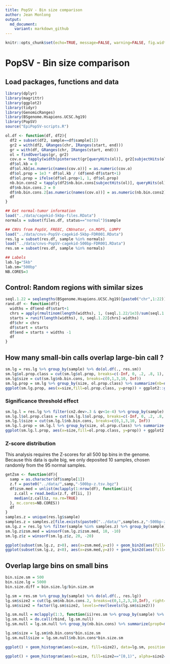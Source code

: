 ```yaml
---
title: PopSV - Bin size comparison
author: Jean Monlong
output:
  md_document:
    variant: markdown_github
---
```


```r
knitr::opts_chunk$set(echo=TRUE, message=FALSE, warning=FALSE, fig.width=10, tidy=TRUE)
```

# PopSV - Bin size comparison

## Load packages, functions and data

```r
library(dplyr)
library(magrittr)
library(ggplot2)
library(tidyr)
library(GenomicRanges)
library(BSgenome.Hsapiens.UCSC.hg19)
library(PopSV)
source("EpiPopSV-scripts.R")

ol.df <- function(df, df2){
  df2 = subset(df2, sample==df$sample[1])
  gr2 = with(df2, GRanges(chr, IRanges(start, end)))
  gr = with(df, GRanges(chr, IRanges(start, end)))
  ol = findOverlaps(gr, gr2)
  cov.o = tapply(width(pintersect(gr[queryHits(ol)], gr2[subjectHits(ol)]))/1e3, queryHits(ol), sum)
  df$ol.kb = 0
  df$ol.kb[as.numeric(names(cov.o))] = as.numeric(cov.o)
  df$ol.prop = 1e3 * df$ol.kb / (df$end-df$start+1)
  df$ol.prop = ifelse(df$ol.prop>1, 1, df$ol.prop)
  nb.bin.cons2 = tapply(df2$nb.bin.cons[subjectHits(ol)], queryHits(ol), sum)
  df$nb.bin.cons.2 = 0
  df$nb.bin.cons.2[as.numeric(names(cov.o))] = as.numeric(nb.bin.cons2)
  df
}

## Get normal-tumor information
load("../data/cagekid-5kbp-files.RData")
normals = subset(files.df, status=="normal")$sample

## CNVs from PopSV, FREEC, CNVnator, cn.MOPS, LUMPY
load("../data/cnvs-PopSV-cagekid-5kbp-FDR001.RData")
res.lg = subset(res.df, sample %in% normals)
load("../data/cnvs-PopSV-cagekid-500bp-FDR001.RData")
res.sm = subset(res.df, sample %in% normals)

## Labels
lab.lg="5kb"
lab.sm="500bp"
NB.CORES=3
```

## Control: Random regions with similar sizes

```r
seql.1.22 = seqlengths(BSgenome.Hsapiens.UCSC.hg19)[paste0("chr",1:22)]
rand.df <- function(df){
  widths = df$end-df$start+1
  chrs = apply(rmultinom(length(widths), 1, (seql.1.22/1e3)/sum(seql.1.22/1e3)),2,function(e)which(e==1))
  starts = runif(length(widths), 0, seql.1.22[chrs]-widths)
  df$chr = chrs
  df$start = starts
  df$end = starts + widths -1
  df
}
```


## How many small-bin calls overlap large-bin call ?

```r
sm.lg = res.lg %>% group_by(sample) %>% do(ol.df(., res.sm))
sm.lg$ol.prop.class = cut(sm.lg$ol.prop, breaks=c(-Inf, 0, .2, .8, 1), labels=c("0","(0,0.2]","(0.2,0.8]","(0.8,1]"))
sm.lg$size = cut(sm.lg$nb.bin.cons, breaks=c(0,1,3,10, Inf))
sm.lg.prop = sm.lg %>% group_by(size, ol.prop.class) %>% summarize(nb=n()) %>% group_by(size) %>% mutate(prop=nb/sum(nb))
ggplot(sm.lg.prop, aes(x=size,fill=ol.prop.class, y=prop)) + ggplot2::geom_bar(colour="black",stat="identity") + theme_bw() +  xlab(paste0(lab.lg," call size (bin)")) + ylab(paste0("proportion of ",lab.lg," calls")) + scale_fill_brewer(name=paste0("proportion of the ",lab.lg," call\n supported by ",lab.sm," calls"))
```

### Significance threshold effect

```r
sm.lg.l = res.lg %>% filter(cn2.dev>.3 & qv<1e-4) %>% group_by(sample) %>% do(ol.df(., res.sm))
sm.lg.l$ol.prop.class = cut(sm.lg.l$ol.prop, breaks=c(-Inf, 0, .2, .8, 1), labels=c("0","(0,0.2]","(0.2,0.8]","(0.8,1]"))
sm.lg.l$size = cut(sm.lg.l$nb.bin.cons, breaks=c(0,1,3,10, Inf))
sm.lg.l.prop = sm.lg.l %>% group_by(size, ol.prop.class) %>% summarize(nb=n()) %>% group_by(size) %>% mutate(prop=nb/sum(nb))
ggplot(sm.lg.l.prop, aes(x=size,fill=ol.prop.class, y=prop)) + ggplot2::geom_bar(colour="black",stat="identity") + theme_bw() +  xlab(paste0(lab.lg," call size (bin)")) + ylab(paste0("proportion of ",lab.lg," calls")) + scale_fill_brewer(name=paste0("proportion of the ",lab.lg," call\n supported by ",lab.sm," calls"))
```

### Z-score distribution

This analysis requires the Z-scores for all 500 bp bins in the genome. Because this data is quite big, we only deposited 10 samples, chosen randomly from the 95 normal samples.

```r
getZsm <- function(df){
  samp = as.character(df$sample[1])
  z.f = paste0("../data/",samp,"-500bp-z.tsv.bgz")
  df$zsm.med = unlist(mclapply(1:nrow(df), function(ii){
    z.call = read.bedix(z.f, df[ii, ])
    median(z.call$z, na.rm=TRUE)
  }, mc.cores=NB.CORES))
  df
}
samples.z = unique(res.lg$sample)
samples.z = samples.z[file.exists(paste0("../data/",samples.z,"-500bp-z.tsv.bgz"))]
sm.lg.z = res.lg %>% filter(sample %in% samples.z) %>% group_by(sample) %>% do(getZsm(.))
sm.lg.z$zsm.med = winsorF(sm.lg.z$zsm.med, 10, -10)
sm.lg.z$z = winsorF(sm.lg.z$z, 20, -20)
```

```r
ggplot(subset(sm.lg.z, z>0), aes(x=zsm.med,y=z)) + geom_bin2d(aes(fill=cut(..count.., breaks=c(0,1,10,50,100,1000,Inf)))) + theme_bw() + scale_fill_brewer(name="number of calls") + geom_vline(xintercept=0, linetype=2) + geom_hline(yintercept=0, linetype=2) + theme(legend.position="bottom") + xlab(paste0("median Z-score in ",lab.sm," bins")) + ylab(paste0("Z-score in ",lab.lg," calls")) + scale_x_continuous(breaks=seq(-10,10,2), labels=c(seq(-10,8,2), ">10"), limits=c(-11,11)) + scale_y_continuous(breaks=seq(0,20,5), labels=c(seq(0,15,5), ">20"))
ggplot(subset(sm.lg.z, z<0), aes(x=zsm.med,y=z)) + geom_bin2d(aes(fill=cut(..count.., breaks=c(0,1,10,50,100,1000,Inf)))) + theme_bw() + scale_fill_brewer(name="number of calls") + geom_vline(xintercept=0, linetype=2) + geom_hline(yintercept=0, linetype=2) + theme(legend.position="bottom") + xlab(paste0("median Z-score in ",lab.sm," bins")) + ylab(paste0("Z-score in ",lab.lg," calls")) + scale_x_continuous(breaks=seq(10,-10,-2), labels=c(seq(10,-8,-2), "<-10"), limits=c(-11,11)) + scale_y_continuous(breaks=seq(0,-20,-5), labels=c(seq(0,-15,-5), "<-20"))
```


## Overlap large bins on small bins

```r
bin.size.sm = 500
bin.size.lg = 5000
bin.size.diff = bin.size.lg/bin.size.sm

lg.sm = res.sm %>% group_by(sample) %>% do(ol.df(., res.lg))
lg.sm$size2 = cut(lg.sm$nb.bin.cons.2, breaks=c(0,1,2,3,10,Inf), right=FALSE)
lg.sm$size2 = factor(lg.sm$size2, levels=rev(levels(lg.sm$size2)))

lg.sm.null = mclapply(1:3, function(ii)res.sm %>% group_by(sample) %>% do(ol.df(rand.df(.), res.lg)), mc.cores=NB.CORES)
lg.sm.null = do.call(rbind, lg.sm.null)
lg.sm.null = lg.sm.null %>% group_by(nb.bin.cons) %>% summarize(prop0=mean(nb.bin.cons.2!=0)) %>% group_by(nb.bin.cons) %>% summarize(prop0=mean(prop0))

lg.sm$size = lg.sm$nb.bin.cons*bin.size.sm
lg.sm.null$size = lg.sm.null$nb.bin.cons*bin.size.sm

ggplot() + geom_histogram(aes(x=size, fill=size2), data=lg.sm, position="fill") + theme_bw() + xlab(paste0("size of the ",lab.sm,"-bin call")) + scale_fill_brewer(name=paste0("number of consecutive ",lab.lg," bins")) + theme(legend.position="bottom") + ylab(paste0("proportion of ",lab.sm,"-bin calls")) + geom_line(aes(x=size, y=prop0), data=lg.sm.null, linetype=2) + scale_x_continuous(breaks=seq(0,40,bin.size.diff/2)*bin.size.sm, lim=c(0,40*bin.size.sm))

ggplot() + geom_histogram(aes(x=size, fill=size2=="[0,1)", alpha=size2=="[0,1)"), data=lg.sm, position="fill") + theme_bw() + xlab(paste0("size of the ",lab.sm,"-bin call")) + scale_fill_manual(name=paste0("overlaps ",lab.lg," calls"), values=c("steelblue","white"), label=c("TRUE","FALSE")) + theme(legend.position="bottom") + ylab(paste0("proportion overlapping ",lab.lg,"-bin calls")) + geom_line(aes(x=size, y=prop0), data=lg.sm.null, colour="red", linetype=2) + geom_vline(xintercept=seq(0,40,bin.size.diff)*bin.size.sm, linetype=4) + geom_hline(yintercept=1) + guides(fill=FALSE, alpha=FALSE) + scale_x_continuous(breaks=seq(0,40,bin.size.diff/2)*bin.size.sm, lim=c(0,40*bin.size.sm)) + scale_alpha_manual(values=1:0)
```
